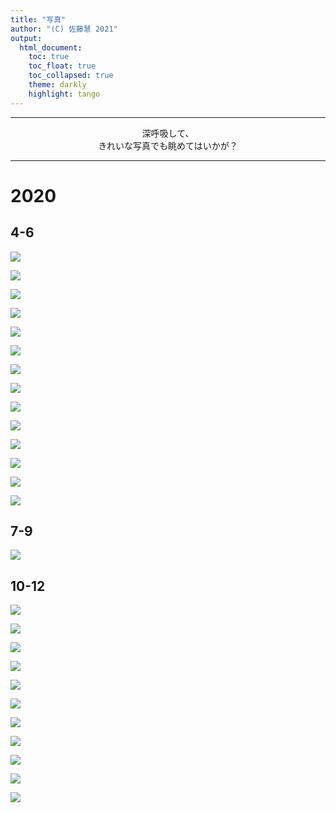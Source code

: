 ```yaml
---
title: "写真"
author: "(C) 佐藤慧 2021"
output: 
  html_document:
    toc: true
    toc_float: true
    toc_collapsed: true
    theme: darkly
    highlight: tango
---
```

---

<p align="center">深呼吸して、<br>きれいな写真でも眺めてはいかが？</p>

---

<h1>2020</h1><h2>4-6</h2><p><a href="pics/2020/spring_1.jpg"><img src ="pics/2020/spring_1.jpg"></img></a></p><p><a href="pics/2020/spring_2.jpg"><img src ="pics/2020/spring_2.jpg"></img></a></p><p><a href="pics/2020/spring_3.jpg"><img src ="pics/2020/spring_3.jpg"></img></a></p><p><a href="pics/2020/spring_4.jpg"><img src ="pics/2020/spring_4.jpg"></img></a></p><p><a href="pics/2020/spring_5.jpg"><img src ="pics/2020/spring_5.jpg"></img></a></p><p><a href="pics/2020/spring_6.jpg"><img src ="pics/2020/spring_6.jpg"></img></a></p><p><a href="pics/2020/spring_7.jpg"><img src ="pics/2020/spring_7.jpg"></img></a></p><p><a href="pics/2020/spring_8.jpg"><img src ="pics/2020/spring_8.jpg"></img></a></p><p><a href="pics/2020/spring_9.jpg"><img src ="pics/2020/spring_9.jpg"></img></a></p><p><a href="pics/2020/spring_10.jpg"><img src ="pics/2020/spring_10.jpg"></img></a></p><p><a href="pics/2020/spring_11.jpg"><img src ="pics/2020/spring_11.jpg"></img></a></p><p><a href="pics/2020/spring_12.jpg"><img src ="pics/2020/spring_12.jpg"></img></a></p><p><a href="pics/2020/spring_13.jpg"><img src ="pics/2020/spring_13.jpg"></img></a></p><p><a href="pics/2020/spring_14.jpg"><img src ="pics/2020/spring_14.jpg"></img></a></p><h2>7-9</h2><p><a href="pics/2020/summer_1.jpg"><img src ="pics/2020/summer_1.jpg"></img></a></p><h2>10-12</h2><p><a href="pics/2020/fall_1.jpg"><img src ="pics/2020/fall_1.jpg"></img></a></p><p><a href="pics/2020/fall_2.jpg"><img src ="pics/2020/fall_2.jpg"></img></a></p><p><a href="pics/2020/fall_3.jpg"><img src ="pics/2020/fall_3.jpg"></img></a></p><p><a href="pics/2020/fall_4.jpg"><img src ="pics/2020/fall_4.jpg"></img></a></p><p><a href="pics/2020/fall_5.jpg"><img src ="pics/2020/fall_5.jpg"></img></a></p><p><a href="pics/2020/fall_6.jpg"><img src ="pics/2020/fall_6.jpg"></img></a></p><p><a href="pics/2020/fall_7.jpg"><img src ="pics/2020/fall_7.jpg"></img></a></p><p><a href="pics/2020/fall_8.jpg"><img src ="pics/2020/fall_8.jpg"></img></a></p><p><a href="pics/2020/fall_9.jpg"><img src ="pics/2020/fall_9.jpg"></img></a></p><p><a href="pics/2020/fall_10.jpg"><img src ="pics/2020/fall_10.jpg"></img></a></p><p><a href="pics/2020/fall_11.jpg"><img src ="pics/2020/fall_11.jpg"></img></a></p>